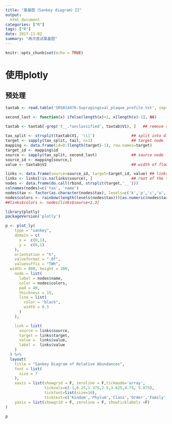 ```yaml
---
title: "桑基图（Sankey diagram）II"
output:
  html_document
categories: ["R"]
tags: ["R"]
date: 2017-11-02
summary: "再次尝试桑基图"
---
```


```r
knitr::opts_chunk$set(echo = TRUE)
```

# 使用plotly
## 预处理
```r
taxtab <- read.table('SRS014476-Supragingival_plaque_profile.txt', sep='\t', stringsAsFactors=FALSE)

second_last <- function(x) ifelse(length(x)>1, x[length(x)-1], NA)

taxtab <- taxtab[-grep('t__.*unclassified', taxtab$V1), ]   ## remove strain level
 
tax_split <- strsplit(taxtab$V1, '\\|')                ## split into different taxonomy levels
target <- sapply(tax_split, tail, n=1)                 ## target node
mapping <- data.frame(id=0:(length(target)-1), row.names=target)
target_id <- mapping$id
source <- sapply(tax_split, second_last)               ## source node
source_id <- mapping[source,]
value <- taxtab$V2                                     ## width of flow

links <- data.frame(source=source_id, target=target_id, value) ## links
links <- links[!is.na(links$source), ]                 ## root of the tree has no parent (source)
nodes <- data.frame(do.call(rbind, strsplit(target,'__')))
colnames(nodes)=c('tax', 'name')
nodes$tax <- factor(as.character(nodes$tax), levels=c('k','p','c','o','f','g','s'))
nodes$colors <- rainbow(length(levels(nodes$tax)))[as.numeric(nodes$tax)]
##links$colors <- nodes[links$source+1,3]
```

```r
library(plotly)
packageVersion('plotly')

p <- plot_ly(
    type = "sankey",
    domain = c(
      x =  c(0,1),
      y =  c(0,1)
    ),
    orientation = "h",
    valueformat = ".0f",
    valuesuffix = "TWh",
  width = 800, height = 200,
    node = list(
      label = nodes$name,
      color = nodes$colors,
      pad = 40,
      thickness = 15,
      line = list(
        color = "black",
        width = 0.5
      )
    ),

    link = list(
      source = links$source,
      target = links$target,
      value =  links$value,
      label =  links$value
    )
  ) %>% 
  layout(
    title = "Sankey Diagram of Relative Abundances",
    font = list(
      size = 7
    ),
    xaxis = list(showgrid = F, zeroline = F,tickmode='array',
                 tickvals=c(-1,0.25,1.375,2.5,3.625,4.75, 5.875),
                 tickfont=list(size=10),
                 ticktext=c('Kindom','Phylum','Class','Order','Family','Genus','Species')),
    yaxis = list(showgrid = F, zeroline = F, showticklabels =F)
)

p
```